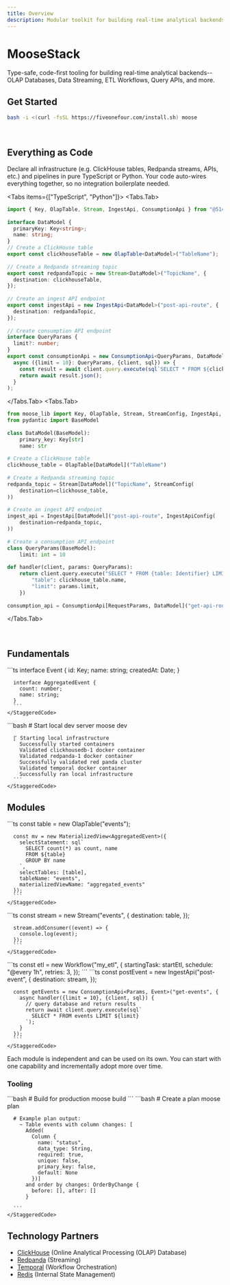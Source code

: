 ```yaml
---
title: Overview
description: Modular toolkit for building real-time analytical backends
---
```



# MooseStack

<div className="flex items-center gap-4 my-8 flex-wrap">
  <IconBadge Icon={PathConfig.quickstart.icon} label="5 minute setup" variant="moose" />
  <IconBadge Icon={Database} label="Pre-integrated ClickHouse, Redpanda, Temporal" variant="moose" />
  <IconBadge Icon={Laptop} label="Hot-reload development" variant="moose" />
</div>

Type-safe, code-first tooling for building real-time analytical backends--OLAP Databases, Data Streaming, ETL Workflows, Query APIs, and more.

## Get Started
```bash filename="Install Moose" copy
bash -i <(curl -fsSL https://fiveonefour.com/install.sh) moose
```

<CTACards rows={3} columns={1}>
  <CTACard
    title="5-minute Quickstart"
    description="Build your first analytics backend from scratch"
    ctaLink={PathConfig.quickstart.path}
    ctaLabel="Start Tutorial →"
    Icon={PathConfig.quickstart.icon}
    variant="default"
    orientation="horizontal"
  />
  <CTACard
    title="Add to existing ClickHouse"
    description="Works with your current data - zero migration required"
    ctaLink={PathConfig.fromClickhouse.path}
    ctaLabel="Add Moose Layer"
    Icon={PathConfig.fromClickhouse.icon}
    variant="default"
    orientation="horizontal"
  />
  <CTACard
    title="Bootstrap with Area Code"
    description="Start with a template for integrating Moose with complex microservices architectures"
    ctaLink="https://github.com/514-labs/area-code"
    ctaLabel="Star on GitHub"
    Icon={Github}
    variant="default"
    orientation="horizontal"
  />
</CTACards>

<br />

## Everything as Code

Declare all infrastructure (e.g. ClickHouse tables, Redpanda streams, APIs, etc.) and pipelines in pure TypeScript or Python. Your code auto-wires everything together, so no integration boilerplate needed.

<Tabs items={["TypeScript", "Python"]}>
<Tabs.Tab>
```ts filename="Complete Analytical Backend in 1 TS file" copy
import { Key, OlapTable, Stream, IngestApi, ConsumptionApi } from "@514labs/moose-lib";
 
interface DataModel {
  primaryKey: Key<string>;
  name: string;
}
// Create a ClickHouse table
export const clickhouseTable = new OlapTable<DataModel>("TableName");
 
// Create a Redpanda streaming topic
export const redpandaTopic = new Stream<DataModel>("TopicName", {
  destination: clickhouseTable,
});
 
// Create an ingest API endpoint
export const ingestApi = new IngestApi<DataModel>("post-api-route", {
  destination: redpandaTopic,
});
 
// Create consumption API endpoint
interface QueryParams {
  limit?: number;
}
export const consumptionApi = new ConsumptionApi<QueryParams, DataModel[]>("get-api-route", 
  async ({limit = 10}: QueryParams, {client, sql}) => {
    const result = await client.query.execute(sql`SELECT * FROM ${clickhouseTable} LIMIT ${limit}`);
    return await result.json();
  }
);
```
</Tabs.Tab>
<Tabs.Tab>
```python filename="Complete Analytical Backend in 1 Python file" copy
from moose_lib import Key, OlapTable, Stream, StreamConfig, IngestApi, IngestApiConfig, ConsumptionApi
from pydantic import BaseModel
 
class DataModel(BaseModel):
    primary_key: Key[str]
    name: str
 
# Create a ClickHouse table
clickhouse_table = OlapTable[DataModel]("TableName")
 
# Create a Redpanda streaming topic
redpanda_topic = Stream[DataModel]("TopicName", StreamConfig(
    destination=clickhouse_table,
))
 
# Create an ingest API endpoint
ingest_api = IngestApi[DataModel]("post-api-route", IngestApiConfig(
    destination=redpanda_topic,
))
 
# Create a consumption API endpoint
class QueryParams(BaseModel):
    limit: int = 10
 
def handler(client, params: QueryParams):
    return client.query.execute("SELECT * FROM {table: Identifier} LIMIT {limit: Int32}", {
        "table": clickhouse_table.name,
        "limit": params.limit,
    })
 
consumption_api = ConsumptionApi[RequestParams, DataModel]("get-api-route", query_function=handler)
``` 
</Tabs.Tab>
</Tabs>

<br />

## Fundamentals

<StaggeredCards>
<StaggeredCard>
 <StaggeredContent
      isMooseModule={true}
      title="Data Models"
      description="Define your schema once, get validation everywhere—catch errors at dev time, not in production."
      cta={{
        label: "Learn more",
        href: "/moosestack/olap",
        variant: "outline",
      }}
    />
    <StaggeredCode>
      ```ts
      interface Event {
        id: Key<string>;
        name: string;
        createdAt: Date;
      }

      interface AggregatedEvent {
        count: number;
        name: string;
      }
      ```
    </StaggeredCode>
  </StaggeredCard>

  <StaggeredCard className="border-t">
    <StaggeredContent
      isMooseModule={true}
      title="Runtime"
      description="Local dev and production execution environment for analytical backends"
      cta={{
        label: "Learn more",
        href: "/moosestack/runtime",
        variant: "outline",
      }}
    />
    <StaggeredCode>
      ```bash
      # Start local dev server
      moose dev

      ⡏ Starting local infrastructure
        Successfully started containers
        Validated clickhousedb-1 docker container
        Validated redpanda-1 docker container
        Successfully validated red panda cluster
        Validated temporal docker container
        Successfully ran local infrastructure
      ```
    </StaggeredCode>
  </StaggeredCard>
</StaggeredCards>


## Modules
<StaggeredCards>
  
  <StaggeredCard className="border-t">
    <StaggeredContent
      isMooseModule={true}
      title="OLAP"
      description="Store and query data with ClickHouse's columnar engine—100x faster than traditional databases for analytics. Manage tables, materialized views, and data migrations in code."
      cta={{
        label: "Learn more",
        href: "/moosestack/olap",
        variant: "outline",
      }}
    />
    <StaggeredCode>
      ```ts
      const table = new OlapTable<Event>("events");

      const mv = new MaterializedView<AggregatedEvent>({
        selectStatement: sql`
          SELECT count(*) as count, name
          FROM ${table}
          GROUP BY name
        `,
        selectTables: [table],
        tableName: "events",
        materializedViewName: "aggregated_events"
      });
      ```
    </StaggeredCode>
  </StaggeredCard>

  <StaggeredCard className="border-t">
    <StaggeredContent
      isMooseModule={true}
      title="Streaming"
      description="Build real-time data pipelines with Kafka/Redpanda streams and transformations in code"
      cta={{
        label: "Learn more",
        href: "/moosestack/streaming",
        variant: "outline",
      }}
    />
    <StaggeredCode>
      ```ts
      const stream = new Stream<Event>("events", {
        destination: table,
      });

      stream.addConsumer((event) => {
        console.log(event);
      });
      ```
    </StaggeredCode>
  </StaggeredCard>

  <StaggeredCard className="border-t">
    <StaggeredContent
      isMooseModule={true}
      title="Workflows"
      description="Build ETL pipelines and task orchestration with in-memory workflow code"
      cta={{
        label: "Learn more",
        href: "/moosestack/workflows",
        variant: "outline",
      }}
    />
    <StaggeredCode>
      ```ts
      const etl = new Workflow("my_etl", {
        startingTask: startEtl,
        schedule: "@every 1h",
        retries: 3,
      });
      ```
    </StaggeredCode>
  </StaggeredCard>


  <StaggeredCard className="border-t">
    <StaggeredContent
      isMooseModule={true}
      title="APIs"
      description="Type-safe ingestion and query endpoints with auto-generated OpenAPI docs."
      cta={{
        label: "Learn more",
        href: "/moosestack/apis",
        variant: "outline",
      }}
    />
    <StaggeredCode>
      ```ts
      const postEvent = new IngestApi<Event>("post-event", {
        destination: stream,
      });
     
      const getEvents = new ConsumptionApi<Params, Event>("get-events", {
        async handler({limit = 10}, {client, sql}) {
          // query database and return results
          return await client.query.execute(sql`
            SELECT * FROM events LIMIT ${limit}
          `);
        }
      });
      ```
    </StaggeredCode>
  </StaggeredCard>

</StaggeredCards>


<Callout title="Modular Design" type="info" icon={Info}>
Each module is independent and can be used on its own. You can start with one capability and incrementally adopt more over time. 
</Callout>


### Tooling

<StaggeredCards>

  <StaggeredCard className="border-t">
    <StaggeredContent
      isMooseModule={true}
      title="Build"
      description="Easily package up your application for deploying to production"
      cta={{
        label: "Learn more",
        href: "/moosestack/moose-build",
        variant: "outline",
      }}
    />
    <StaggeredCode>
      ```bash
      # Build for production
      moose build
      ```
    </StaggeredCode>
  </StaggeredCard>


  <StaggeredCard className="border-t">
    <StaggeredContent
      isMooseModule={true}
      title="Plan"
      description="Create and manage infrastructure diffs"
      cta={{
        label: "Learn more",
        href: "/moosestack/plan",
        variant: "outline",
      }}
    />
    <StaggeredCode>
      ```bash
      # Create a plan
      moose plan

      # Example plan output:
        ~ Table events with column changes: [
          Added(
            Column { 
              name: "status", 
              data_type: String,
              required: true, 
              unique: false, 
              primary_key: false, 
              default: None 
            })] 
          and order by changes: OrderByChange { 
            before: [], after: [] 
          }
      
      ```
    </StaggeredCode>
  </StaggeredCard>

</StaggeredCards>


## Technology Partners

- [ClickHouse](https://clickhouse.com/) (Online Analytical Processing (OLAP) Database)
- [Redpanda](https://redpanda.com/) (Streaming)
- [Temporal](https://temporal.io/) (Workflow Orchestration)
- [Redis](https://redis.io/) (Internal State Management) 



